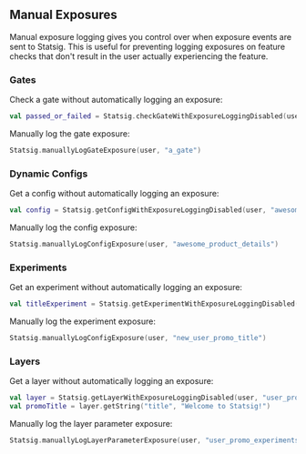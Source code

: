 ## Manual Exposures

Manual exposure logging gives you control over when exposure events are sent to Statsig. This is useful for preventing logging exposures on feature checks that don't result in the user actually experiencing the feature.

### Gates

Check a gate without automatically logging an exposure:

```kotlin
val passed_or_failed = Statsig.checkGateWithExposureLoggingDisabled(user, "a_gate")
```

Manually log the gate exposure:

```kotlin
Statsig.manuallyLogGateExposure(user, "a_gate")
```

### Dynamic Configs

Get a config without automatically logging an exposure:

```kotlin
val config = Statsig.getConfigWithExposureLoggingDisabled(user, "awesome_product_details")
```

Manually log the config exposure:

```kotlin
Statsig.manuallyLogConfigExposure(user, "awesome_product_details")
```

### Experiments

Get an experiment without automatically logging an exposure:

```kotlin
val titleExperiment = Statsig.getExperimentWithExposureLoggingDisabled(user, "new_user_promo_title")
```

Manually log the experiment exposure:

```kotlin
Statsig.manuallyLogConfigExposure(user, "new_user_promo_title")
```

### Layers

Get a layer without automatically logging an exposure:

```kotlin
val layer = Statsig.getLayerWithExposureLoggingDisabled(user, "user_promo_experiments")
val promoTitle = layer.getString("title", "Welcome to Statsig!")
```

Manually log the layer parameter exposure:

```kotlin
Statsig.manuallyLogLayerParameterExposure(user, "user_promo_experiments")
```
